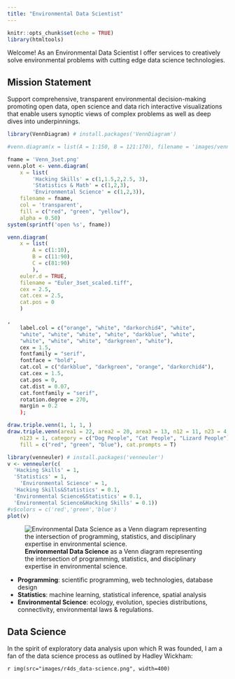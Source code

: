 ```yaml
---
title: "Environmental Data Scientist"
---
```


```r
knitr::opts_chunk$set(echo = TRUE)
library(htmltools)
```

Welcome! As an Environmental Data Scientist I offer services to creatively solve environmental problems with cutting edge data science technologies.

## Mission Statement

Support comprehensive, transparent environmental decision-making promoting open data, open science and data rich interactive visualizations that enable users synoptic views of complex problems as well as deep dives into underpinnings.

```r
library(VennDiagram) # install.packages('VennDiagram')

#venn.diagram(x = list(A = 1:150, B = 121:170), filename = 'images/venn.diagram.png', imagetype = 'png')

fname = 'Venn_3set.png'
venn.plot <- venn.diagram(
	x = list(
		'Hacking Skills' = c(1,1.5,2,2.5, 3),
		'Statistics & Math' = c(1,2,3),
		'Environmental Science' = c(1,2,3)),
	filename = fname,
	col = 'transparent',
	fill = c("red", "green", "yellow"),
	alpha = 0.50)
system(sprintf('open %s', fname))

venn.diagram(
	x = list(
		A = c(1:10),
		B = c(11:90),
		C = c(81:90)
		),
	euler.d = TRUE,
	filename = "Euler_3set_scaled.tiff",
	cex = 2.5,
	cat.cex = 2.5,
	cat.pos = 0
	)

,
	label.col = c("orange", "white", "darkorchid4", "white", 
	"white", "white", "white", "white", "darkblue", "white", 
	"white", "white", "white", "darkgreen", "white"),
	cex = 1.5,
	fontfamily = "serif",
	fontface = "bold",
	cat.col = c("darkblue", "darkgreen", "orange", "darkorchid4"),
	cat.cex = 1.5,
	cat.pos = 0,
	cat.dist = 0.07,
	cat.fontfamily = "serif",
	rotation.degree = 270,
	margin = 0.2
	);

draw.triple.venn(1, 1, 1, )
draw.triple.venn(area1 = 22, area2 = 20, area3 = 13, n12 = 11, n23 = 4, n13 = 5, 
    n123 = 1, category = c("Dog People", "Cat People", "Lizard People"), lty = "blank", 
    fill = c("red", "green", "blue"), cat.prompts = T)

library(venneuler) # install.packages('venneuler')
v <- venneuler(c(
  'Hacking Skills' = 1, 
  'Statistics' = 1,
	'Environmental Science' = 1,
  'Hacking Skills&Statistics' = 0.1,
  'Environmental Science&Statistics' = 0.1,
  'Environmental Science&Hacking Skills' = 0.1))
#v$colors = c('red','green','blue')
plot(v)
```

![**Environmental Data Science** as a Venn diagram representing the intersection of programming, statistics, and disciplinary expertise in environmental science.](https://docs.google.com/drawings/d/17Uyjlz5yG56aBGsPEV5kWzcnwE9bQEczsJiwZ8Xb26E/pub?w=300)

- **Programming**: scientific programming, web technologies, database design 
- **Statistics**: machine learning, statistical inference, spatial analysis
- **Environmental Science**: ecology, evolution, species distributions, connectivity, environmental laws & regulations.

## Data Science

In the spirit of exploratory data analysis upon which R was founded, I am a fan of the data science process as outlined by Hadley Wickham:

`r img(src="images/r4ds_data-science.png", width=400)`

<!--
![](images/r4ds_data-science.png)

To elaborate...:

- Shiny revoluation w/ reactive programming
-->